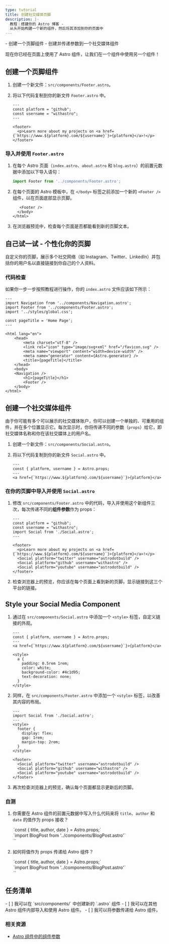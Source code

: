 ```yaml
---
type: tutorial
title: 创建社交媒体页脚
description: |-
  教程：搭建你的 Astro 博客 -
  从头开始构建一个新的组件，然后将其添加到你的页面中
---
```


<PreCheck>
  - 创建一个页脚组件
  - 创建并传递参数到一个社交媒体组件
</PreCheck>

现在你已经在页面上使用了 Astro 组件，让我们在一个组件中使用另一个组件！

## 创建一个页脚组件

1. 创建一个新文件：`src/components/Footer.astro`。

2. 将以下代码复制到你的新文件 `Footer.astro` 中。

    ```astro title="src/components/Footer.astro"
    ---
    const platform = "github";
    const username = "withastro";
    ---

    <footer>
      <p>Learn more about my projects on <a href={`https://www.${platform}.com/${username}`}>{platform}</a>!</p>
    </footer>
    ```

### 导入并使用 `Footer.astro`

1. 在每个 Astro 页面（`index.astro`、`about.astro` 和 `blog.astro`）的前置元数据中添加以下导入语句：

    ```js
    import Footer from '../components/Footer.astro';
    ```

2. 在每个页面的 Astro 模板中，在 `</body>` 标签之前添加一个新的 `<Footer />` 组件，以在页面底部显示页脚。

    ```astro ins={1}
       <Footer />
      </body>
    </html>
    ```

3. 在浏览器预览中，检查每个页面是否都能看到新的页脚文本。

<Box icon="puzzle-piece">

## 自己试一试 - 个性化你的页脚

自定义你的页脚，展示多个社交网络（如 Instagram、Twitter、LinkedIn）并包括你的用户名以直接链接到你自己的个人资料。

</Box>

### 代码检查
如果你一步一步按照教程进行操作，你的 `index.astro` 文件应该如下所示：

```astro title="src/pages/index.astro"
---
import Navigation from '../components/Navigation.astro';
import Footer from '../components/Footer.astro';
import '../styles/global.css';

const pageTitle = 'Home Page';
---

<html lang="en">
	<head>
		<meta charset="utf-8" />
		<link rel="icon" type="image/svg+xml" href="/favicon.svg" />
		<meta name="viewport" content="width=device-width" />
		<meta name="generator" content={Astro.generator} />
		<title>{pageTitle}</title>
	</head>
	<body>
    <Navigation />
		<h1>{pageTitle}</h1>
		<Footer />
	</body>
</html>
```

## 创建一个社交媒体组件

由于你可能有多个可以展示的社交媒体账户，你可以创建一个单独的、可重用的组件，并在多个位置显示它。每次显示时，你将传递不同的参数（`props`）给它，即社交媒体名称和你在该社交媒体上的用户名。

1. 创建一个新文件：`src/components/Social.astro`。

2. 将以下代码复制到你的新文件 `Social.astro` 中。

    ```astro title="src/components/Social.astro"
    ---
    const { platform, username } = Astro.props;
    ---
    <a href={`https://www.${platform}.com/${username}`}>{platform}</a>
    ```

### 在你的页脚中导入并使用 `Social.astro`

1. 修改 `src/components/Footer.astro` 中的代码，导入并使用这个新组件三次，每次传递不同的**组件参数**作为 props：

    ```astro title="src/components/Footer.astro" del={2,3,8} ins={4,9-11}
    ---
    const platform = "github";
    const username = "withastro";
    import Social from './Social.astro';
    ---

    <footer>
      <p>Learn more about my projects on <a href={`https://www.${platform}.com/${username}`}>{platform}</a>!</p>
      <Social platform="twitter" username="astrodotbuild" />
      <Social platform="github" username="withastro" />
      <Social platform="youtube" username="astrodotbuild" />
    </footer>
    ```

2. 检查浏览器上的预览，你应该在每个页面上看到新的页脚，显示链接到这三个平台的链接。

## Style your Social Media Component

1. 通过在 `src/components/Social.astro` 中添加一个 `<style>` 标签，自定义链接的外观。

    ```astro title="src/components/Social.astro" ins={6-17} 'class="social-platform'
    ---
    const { platform, username } = Astro.props;
    ---
    <a href={`https://www.${platform}.com/${username}`}>{platform}</a>

    <style>
      a {
        padding: 0.5rem 1rem;
        color: white;
        background-color: #4c1d95;
        text-decoration: none;
      }
    </style>
    ```

2. 同样，在 `src/components/Footer.astro` 中添加一个 `<style>` 标签，以改善其内容的布局。

    ```astro title="src/components/Footer.astro" ins={4-10}
    ---
    import Social from './Social.astro';
    ---
    <style>
      footer {
        display: flex;
        gap: 1rem;
        margin-top: 2rem;
      }
    </style>

    <footer>
      <Social platform="twitter" username="astrodotbuild" />
      <Social platform="github" username="withastro" />
      <Social platform="youtube" username="astrodotbuild" />
    </footer>
    ```

3. 再次检查浏览器上的预览，确认每个页面都显示更新后的页脚。

<Box icon="question-mark">

### 自测

1. 你需要在 Astro 组件的前置元数据中写入什么代码来将 `title`、`author` 和 `date` 的值作为 props 接收？

    <MultipleChoice>
      <Option isCorrect>
        `const { title, author, date } = Astro.props;`
      </Option>
      <Option>
        `import BlogPost from '../components/BlogPost.astro'`
      </Option>
      <Option>
        `<BlogPost title="My First Post" author="Dan" date="12 Aug 2022" />`
      </Option>
    </MultipleChoice>
    

2. 如何将值作为 props 传递给 Astro 组件？
    <MultipleChoice>
      <Option>
        `const { title, author, date } = Astro.props;`
      </Option>
      <Option>
        `import BlogPost from '../components/BlogPost.astro'`
      </Option>
      <Option isCorrect>
        `<BlogPost title="My First Post" author="Dan" date="12 Aug 2022" />`
      </Option>
    </MultipleChoice>
</Box>

<Box icon="check-list">

## 任务清单

<Checklist>
- [ ] 我可以在 `src/components/` 中创建新的 `.astro` 组件
- [ ] 我可以在其他 Astro 组件内部导入和使用 Astro 组件。
- [ ] 我可以将参数传递给 Astro 组件。
</Checklist>
</Box>

### 相关资源

- [Astro 组件中的组件参数](/zh-cn/core-concepts/astro-components/#组件参数)

